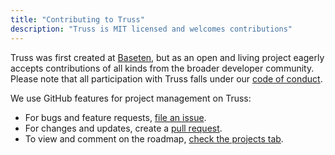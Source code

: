 ```yaml
---
title: "Contributing to Truss"
description: "Truss is MIT licensed and welcomes contributions"
---
```


Truss was first created at [Baseten](https://baseten.co), but as an open and living project eagerly accepts contributions of all kinds from the broader developer community. Please note that all participation with Truss falls under our [code of conduct](https://github.com/basetenlabs/truss/blob/main/CODE_OF_CONDUCT.md).

We use GitHub features for project management on Truss:

* For bugs and feature requests, [file an issue](https://github.com/basetenlabs/truss/issues).
* For changes and updates, create a [pull request](https://github.com/basetenlabs/truss/pulls).
* To view and comment on the roadmap, [check the projects tab](https://github.com/orgs/basetenlabs/projects/3).
